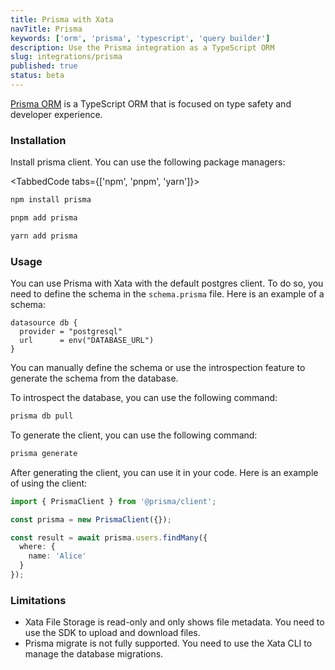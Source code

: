 ```yaml
---
title: Prisma with Xata
navTitle: Prisma
keywords: ['orm', 'prisma', 'typescript', 'query builder']
description: Use the Prisma integration as a TypeScript ORM
slug: integrations/prisma
published: true
status: beta
---
```


[Prisma ORM](https://www.prisma.io/orm) is a TypeScript ORM that is focused on type safety and developer experience.

### Installation

Install prisma client. You can use the following package managers:

<TabbedCode tabs={['npm', 'pnpm', 'yarn']}>
```sh
npm install prisma
```

```sh
pnpm add prisma
```

```sh
yarn add prisma
```

</TabbedCode>

### Usage

You can use Prisma with Xata with the default postgres client. To do so, you need to define the schema in the `schema.prisma` file. Here is an example of a schema:

```prisma
datasource db {
  provider = "postgresql"
  url      = env("DATABASE_URL")
}
```

You can manually define the schema or use the introspection feature to generate the schema from the database.

To introspect the database, you can use the following command:

```sh
prisma db pull
```

To generate the client, you can use the following command:

```sh
prisma generate
```

After generating the client, you can use it in your code. Here is an example of using the client:

```ts
import { PrismaClient } from '@prisma/client';

const prisma = new PrismaClient({});

const result = await prisma.users.findMany({
  where: {
    name: 'Alice'
  }
});
```

### Limitations

- Xata File Storage is read-only and only shows file metadata. You need to use the SDK to upload and download files.
- Prisma migrate is not fully supported. You need to use the Xata CLI to manage the database migrations.

